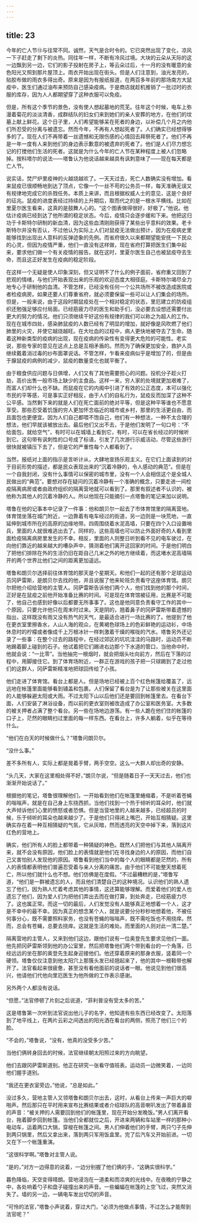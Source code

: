 ```yaml
---
---
---
```

title: 23
---



今年的亡人节⑬与往常不同。诚然，天气是合时令的。它已突然出现了变化，凉风一下子赶走了剩下的炎热。同往年一样，不断有冷风过境。大块的云朵从天际的这一边飘到另一边，它们的影子投射在房子上，等云朵过后，十一月的没有暖意的金色阳光又照到那片屋顶上。雨衣开始出现在街头。但是人们注意到，油光发亮的，贴胶布做的雨衣多得出奇。原来是因为有报纸报道，在两百多年前的那场南方大鼠疫中，医生们通过油布来预防自己感染疫病。于是商店就趁机推销了一批过时的衣服的库存，因为人人都期望穿了这种衣服可以免疫。

但是，所有这个季节的景色，没有使人想起墓地的荒芜。往年这个时候，电车上弥漫着菊花的淡淡清香，成群结队的妇女们来到她们的亲人安葬的地方，在他们的坟墓上献上鲜花。这个日子里，人们希望能够呆在死者的身边，以补偿几个月之内他们所忍受的分离与被遗忘。然而今年，不再有人想起死者了。人们确实已经想得够多的了。现在人们不再带着一丝遗憾和无限伤感的心情回去拜祭死者了。他们不再是一年一度有人来到他们的身边表示歉意的被遗弃的死者了。他们是人们尽力想忘记的打搅他们生活的死者。这就是为什么今年的亡人节在某种程度上被人们忽略掉。按科塔尔的说法——塔鲁认为他说话越来越具有讽刺意味了——现在每天都是亡人节。

说实话，焚尸炉里疫神的火越烧越欢了。一天天过去，死亡人数确实没有增加。看来鼠疫已很顺畅地到达了顶点，它像一个一丝不苟的公务员一样，每天准确无误又有规律地完成它的杀戮任务。本质上来讲，而且根据权威人士的意见，这是个良好的征兆。鼠疫的进度表经过持续的上升期后，取而代之的是一根水平横线。比如在里夏尔医生看来，这真的是鼓舞人心的。“这个图表做得很好，好极了。”他说。他估计疫病已经到达了他所谓的稳定状态。今后，疫情只会逐步缓和下来。他把这归功于卡斯特尔研制的新血清，因为这些血清刚刚获得了某些出乎意料的效果。老卡斯特尔并没有否认，不过他认为实际上人们对鼠疫无法做出预计，因为在疫病史里能够找到出现出人意料的反弹迹象的先例。而省府很久以来都期望能安抚一下民众的心灵，但因为疫情严重，他们一直没有这样做，现在省府打算把医生们集中起来，要求他们做一个有关疫情的报告。就在这时，里夏尔医生自己也被鼠疫夺去生命，而且这正好发生在疫病的稳定阶段。

在这样一个无疑是使人印象深刻，但又证明不了什么的例子面前，省府重又回到了悲观的情绪，与他们开始表现出来的乐观的欢迎态度大相径庭。卡斯特尔竭尽全力地专心于研制他的血清。不管怎样，已经没有任何一个公共场所不被改造成医院或者检疫病房。如果还要人们尊重省府，就必须要保留一些可以让人们集会的场所。但是，一般来说，由于这段时期鼠疫处在一个相对稳定的状态，里厄建立的防疫组织还勉强足够应付局面。已经筋疲力尽的医生和助手们，没必要去设想还需要付出更大的努力的情况。他们只须继续干好这份有规律的我们可以称之为超人的工作。现在在城市四处，感染肺鼠疫的人数已经有了明显的增加，就好像是风吹燃了他们肺里的火灾，并使它越烧越旺。在大吐血的过程中，病人更快地被夺去了生命。随着这种新类型的疫病的出现，现在疫病的传染性有变得更大危险的可能性。老实说，那些专家的意见在这点上总是互相矛盾的。然而为了确保更加安全，救护人员继续戴着消过毒的纱布面罩说话。不管怎样，乍看来疫病似乎是增加了的，但是由于腺鼠疫的病例的减少，鼠疫的数量变化也就平衡了。

由于粮食供应问题与日俱增，人们又有了其他需要担心的问题。投机分子趁火打劫，高价出售一般市场上缺少的主食品。这样一来，穷人家的处境就更加艰难了，而富人们却什么也不缺。而鼠疫在它的内阁中引进了有效的公正态度，本可以强化市民的平等感，可是事实正好相反，由于人们的自私行为，鼠疫反而加深了这种不公平感。当然剩下来的就是人们在死亡面前的绝对平等，但是这种平等谁也不愿意享受。那些忍受着饥饿的穷人更加怀念临近的城市或乡村，那里的生活更自由，而且面包也更便宜。因为人们自己都喂不饱自己，他们有一种想法，一种不太合理的想法，他们早就该被放出去。最后他们又出不去，于是他们发明了一句口号：“不给面包，就给空气”，有时可以在城墙上看到它，有时，可以在省长经过的时候听到它。这句带有讽刺性的口号成了标语，引发了几次游行示威活动，尽管这些游行很快就被镇压下去了，但是它的严重性每个人都看到了。

当然，报纸对上面的指示是言听计从，大肆地宣扬乐观主义。在它们上面读到的对于目前形势的描述，都是民众表现出来的“沉着冷静的，令人感动的典范”。但是在一个自我封闭，没有什么事情可以保密的城市里，没有一个人会相信这个是全城人民做出的“典范”。要想对存在疑问的沉着冷静有一个准确的概念，只要走进一间检疫隔离病房或者由政府组织的隔离营地就可以看到了。那里有叙述者不认识的，被他称为其他人的沉着冷静的人。所以他现在只能摘引一点塔鲁的笔记来加以说明。

塔鲁在他的记事本中记录了一件事：他和朗贝尔一起去了市体育馆里的隔离营地。体育馆坐落在城门附近，一边靠着有电车经过的街道，另一边则是一块荒地，一直延伸到城市所在的高原的边缘地带。四周围绕着水泥高墙，只要在四个入口设置哨兵，里面的人就很难逃出去了。同样的，这些高墙也可以防止外面好奇的人看到里面检疫隔离病房里发生的不幸。相反，里面的人则整日听到看不见的电车驶过，在向他们靠近的越来越大的嘈杂声中，猜测着他们离开这回家的时间。于是他们明白了把他们排除在外的生活仍旧在距自己几米之外的地方继续着，而这堵水泥高墙隔开的两个世界比他们之间的距离更加遥远。

塔鲁和朗贝尔选择前往体育馆的那天是个星期天。和他们一起的还有那个足球运动员冈萨雷斯，是朗贝尔去找的他，并且说服了他来轮班负责看守这座体育馆。朗贝尔把他介绍给营地的主管人。冈萨雷斯告诉他们两个人，他们找到他的那个时间，正好是在鼠疫之前他开始准备比赛的时间。可是现在体育馆被征用，比赛是不可能了，他自己也感到好像以后都要无所事事了。这也是他同意负责看守工作的其中一个原因，只要允许他只在周末时过来。天是阴的，翘着鼻子的冈萨雷斯带着遗憾的指出，这样既没有雨又没有热气的天气，是最适合进行一场比赛的了。他提到了他在更衣室里擦香水，人山人海的观众，在黄褐色球场上的色彩鲜艳的运动衫，中场休息时的柠檬或者像成千上万根冰针一样刺激着干燥的喉咙的汽水。塔鲁另外还记录了一些事：在整个过去的路程中，在经过郊区的坑坑洼洼的马路时，运动员不断地踢着脚上碰到的石子。他试着把它们踢进右边那个下水道的管口，当他命中时，他就会说：“一比零”。当他抽完一根烟时，就会把烟头吐向前方，然后在下落的过程中，用脚接住它。到了体育场附近，一群正在游戏的孩子把一只球踢到了走过他们的这群人，冈萨雷斯精准地把球回传给了小孩。

他们走进了体育馆。看台上都是人。但是场地已经被上百个红色帐篷给覆盖了，远远地在帐篷里面能够看到铺盖和包裹。人们保留了看台是为了让那些被关在这里面的人能够躲避太阳或大雨。不过太阳下山以后他们还是要回到帐篷里去。在看台下面，人们安装了淋浴设备，而以前的更衣室则被改造成了办公室和医务室。大多数的被关押者占满了整个看台。另一些在场地边游荡。有一些人跪在他们住的帐篷的口子上，茫然的眼睛扫过里面的每一样东西。在看台上，许多人躺着，似乎在等待什么。

“他们在白天的时候做什么？”塔鲁问朗贝尔。

“没什么事。”

差不多所有人，实际上都是晃着手臂，两手空空。这么一大群人却出奇的安静。

“头几天，大家在这里相处得不好，”朗贝尔说，“但是随着日子一天天过去，他们也渐渐开始说话了。”

根据他的笔记，塔鲁很理解他们，一开始看到他们在帐篷里蜷缩着，不是听着苍蝇的嗡嗡声，就是在自己身上东挠西抓，当他们找到一个热于倾听的耳朵时，他们就大声倾诉他们心里的愤怒或者恐惧。但是当营地里的人越来越多，已经超员的时候，乐于倾听的耳朵也越来越少了。于是他们只得闭上嘴巴，开始互相猜疑。这里确实存在着一种互相猜疑的气氛，它从灰暗，然而透亮的天空中掉下来，落到这片红色的营地上。

确实，他们所有人的脸上都带着一种猜疑的神色。既然人们把他们与其他人隔离开来，就不会没有原因，他们脸上的表情就是他们在寻找身边的人的原因，而他们自己又害怕别人发现他的原因。塔鲁看到他们当中的每个人的眼睛都是茫然的，所有人的表情都表明他们普遍忍受着与亲人分离的痛苦。由于他们不可能整天想着死亡，所以他们就什么也不想。他们仿佛是在度假。“不过最糟糕的是，”塔鲁写道，“他们是一群被遗忘的人，而且他们清楚自己的这种境况。认识他们的熟人遗忘了他们，因为熟人忙着考虑其他的事情，这还算能够理解。而爱着他们的爱人也遗忘了他们，因为爱人们为把他们弄出去而在做打算，到处奔走，已经筋疲力尽了。这也属正常。而这一切的最后，人们发觉没有人能够真正地想着一个人，这才是不幸中的最不幸。因为真正的想念某个人，就是说要分分秒秒地想着他，不被任何事分心，既不需要照料家务，也没有苍蝇的嗡嗡声，既不需吃饭也不用挠痒。然而，总会有苍蝇，总要去挠痒。这就是生活的难处。而里面的人则对此一清二楚。”

隔离营地的主管人，又来到他们这边，跟他们说有一位奥登先生要求见他们一面。他先把冈萨雷斯领到他的办公室里，然后把塔鲁他们两个带到看台的一个角落，已经远远的坐在那的奥登先生起身迎接他们。他还穿着原来的那身衣服，竖着同一个硬领。塔鲁仅仅注意到他太阳穴上那簇头发已经翘起来了，他的其中一根鞋带也解开了。法官看起来很疲惫，甚至没有看他面前的说话者一眼。他说见到他们很高兴，他请他们代他向里厄医生为他所做的工作表示感谢。

另外两个人都没有说话。

“但愿，”法官停顿了片刻之后说道，“菲利普没有受太多的苦。”

这是塔鲁第一次听到法官说出他儿子的名字，他知道有些东西已经改变了。太阳落到了地平线上，在两片云彩之间透出的阳光洒在看台的两侧，照亮了他们三个的脸。

“不会的，”塔鲁说，“没有，他真的没受多少苦。”

当他们俩转身回去的时候，法官继续朝太阳照过来的方向眺望。

他们去跟冈萨雷斯道别。他正在研究一张看守值班表。运动员一边微笑着，一边同他们握手道别。

“我还在更衣室旁边，”他说，“总是如此。”

没过多久，营地主管人又领塔鲁和朗贝尔出去，这时，从看台上传来一声巨大的噼啪声。然后那只在平时用来宣布比赛结果或者介绍球队的高音喇叭发出了带着鼻音的声音：“被关押的人需要回到他们的帐篷里，现在开始分发晚饭。”男人们离开看台，拖着脚步回到帐篷。当他们全都就位之后，开进来两辆和车站里一样的那种小电动车，运着两口大锅，穿梭在帐篷之间。男人们伸着他们的手臂，两只勺子先伸到两只锅里，然后又拿出来，落到两只军用饭盒里。完了后汽车又开始前进。一切又在下一个帐篷重演。

“这很科学啊。”塔鲁对主管人说。

“是的，”对方一边得意的说着，一边分别握了他们俩的手，“这确实很科学。”

暮色降临，天空变得晴朗。营地浸泡在一道柔和而凉爽的光线中。在夜晚的宁静之中，各处响着勺子和盘子碰撞出来的声音。一些蝙蝠在帐篷的上空飞过，突然又消失了。墙的另一边，一辆电车发出切切的声音。

“可怜的法官，”塔鲁小声说着，穿过大门，“必须为他做点事情，不过怎么才能帮到法官呢？”